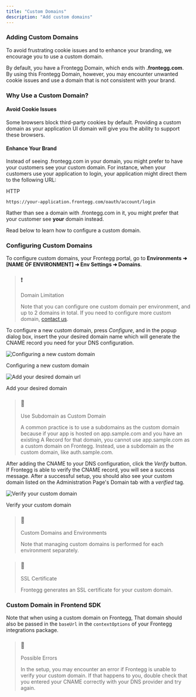 ```yaml
---
title: "Custom Domains"
description: "Add custom domains"
---
```


### Adding Custom Domains

To avoid frustrating cookie issues and to enhance your branding, we encourage you to use a custom domain.

By default, you have a Frontegg Domain, which ends with   **.frontegg.com**. By using this Frontegg Domain, however, you may encounter unwanted cookie issues and use a domain that is not consistent with your brand. 

### Why Use a Custom Domain?

#### Avoid Cookie Issues

Some browsers block third-party cookies by default. Providing a custom domain as your application UI domain will give you the ability to support these browsers.

#### Enhance Your Brand

Instead of seeing .frontegg.com in your domain, you might prefer to have your customers see your custom domain. For instance, when your customers use your application to login, your application might direct them to the following URL:  
  
HTTP

`https://your-application.frontegg.com/oauth/account/login
`

Rather than see a domain with .frontegg.com in it, you might prefer that your customer see **your** domain instead.

Read below to learn how to configure a custom domain.

### Configuring Custom Domains

To configure custom domains, your Frontegg portal, go to **Environments ➜ \[NAME OF ENVIRONMENT\] ➜ Env Settings ➜ Domains**. 

> ### ❗️
> 
> Domain Limitation
> 
> Note that you can configure one custom domain per environment, and up to 2 domains in total. If you need to configure more custom domain, [contact us](support.frontegg.com).

To configure a new custom domain, press _Configure_, and in the popup dialog box, insert the your desired domain name which will generate the CNAME record you need for your DNS configuration. 

![Configuring a new custom domain](/images/f4fb0aa-Screenshot_2023-10-31_at_11.16.51.png)

Configuring a new custom domain

![Add your desired domain url](/images/f6fc836-Screenshot_2023-10-31_at_11.17.48.png)

Add your desired domain

> ### 📘
> 
> Use Subdomain as Custom Domain
> 
> A common practice is to use a subdomains as the custom domain because if your app is hosted on app.sample.com and you have an existing A Record for that domain, you cannot use app.sample.com as a custom domain on Frontegg. Instead, use a subdomain as the custom domain, like auth.sample.com.

After adding the CNAME to your DNS configuration, click the _Verify_ button. If Frontegg is able to verify the CNAME record, you will see a success message. After a successful setup, you should also see your custom domain listed on the Administration Page's Domain tab with a _verified_ tag.

![Verify your custom domain](/images/f6bf620-Screenshot_2023-10-31_at_11.18.09.png)

Verify your custom domain

> ### 🚧
> 
> Custom Domains and Environments
> 
> Note that managing custom domains is performed for each environment separately.

> ### 📘
> 
> SSL Certificate
> 
> Frontegg generates an SSL certificate for your custom domain.

### Custom Domain in Frontend SDK

Note that when using a custom domain on Frontegg, That domain should also be passed in the `baseUrl` in the `contextOptions` of your Frontegg integrations package. 

> ### 📘
> 
> Possible Errors
> 
> In the setup, you may encounter an error if Frontegg is unable to verify your custom domain. If that happens to you, double check that you entered your CNAME correctly with your DNS provider and try again.